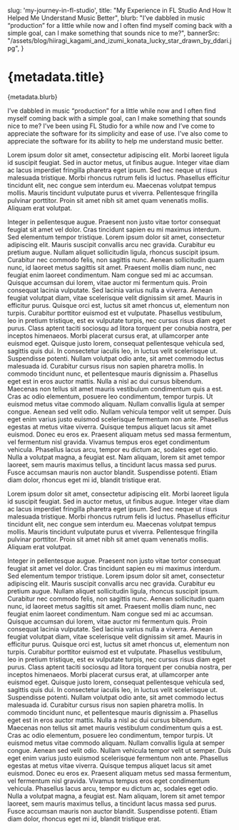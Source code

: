   slug: 'my-journey-in-fl-studio',
  title: "My Experience in FL Studio And How It Helped Me Understand Music Better",
  blurb: "I’ve dabbled in music “production” for a little while now and I often find myself coming back with a simple goal, can I make something that sounds nice to me?",
  bannerSrc: "/assets/blog/hiiragi_kagami_and_izumi_konata_lucky_star_drawn_by_ddari.jpg",
}

# {metadata.title}
<Banner src={metadata.bannerSrc} />
<Blurb>{metadata.blurb}</Blurb>

I’ve dabbled in music “production” for a little while now and I often find myself coming back with a simple goal, can I make something that sounds nice to me? I’ve been using FL Studio for a while now and I’ve come to appreciate the software for its simplicity and ease of use. I’ve also come to appreciate the software for its ability to help me understand music better.

Lorem ipsum dolor sit amet, consectetur adipiscing elit. Morbi laoreet ligula id suscipit feugiat. Sed in auctor metus, ut finibus augue. Integer vitae diam ac lacus imperdiet fringilla pharetra eget ipsum. Sed nec neque ut risus malesuada tristique. Morbi rhoncus rutrum felis id luctus. Phasellus efficitur tincidunt elit, nec congue sem interdum eu. Maecenas volutpat tempus mollis. Mauris tincidunt vulputate purus et viverra. Pellentesque fringilla pulvinar porttitor. Proin sit amet nibh sit amet quam venenatis mollis. Aliquam erat volutpat.

Integer in pellentesque augue. Praesent non justo vitae tortor consequat feugiat sit amet vel dolor. Cras tincidunt sapien eu mi maximus interdum. Sed elementum tempor tristique. Lorem ipsum dolor sit amet, consectetur adipiscing elit. Mauris suscipit convallis arcu nec gravida. Curabitur eu pretium augue. Nullam aliquet sollicitudin ligula, rhoncus suscipit ipsum. Curabitur nec commodo felis, non sagittis nunc. Aenean sollicitudin quam nunc, id laoreet metus sagittis sit amet.
Praesent mollis diam nunc, nec feugiat enim laoreet condimentum. Nam congue sed mi ac accumsan. Quisque accumsan dui lorem, vitae auctor mi fermentum quis. Proin consequat lacinia vulputate. Sed lacinia varius nulla a viverra. Aenean feugiat volutpat diam, vitae scelerisque velit dignissim sit amet. Mauris in efficitur purus. Quisque orci est, luctus sit amet rhoncus ut, elementum non turpis. Curabitur porttitor euismod est et vulputate.
Phasellus vestibulum, leo in pretium tristique, est ex vulputate turpis, nec cursus risus diam eget purus. Class aptent taciti sociosqu ad litora torquent per conubia nostra, per inceptos himenaeos. Morbi placerat cursus erat, at ullamcorper ante euismod eget. Quisque justo lorem, consequat pellentesque vehicula sed, sagittis quis dui. In consectetur iaculis leo, in luctus velit scelerisque ut. Suspendisse potenti. Nullam volutpat odio ante, sit amet commodo lectus malesuada id. Curabitur cursus risus non sapien pharetra mollis. In commodo tincidunt nunc, et pellentesque mauris dignissim a. Phasellus eget est in eros auctor mattis. Nulla a nisl ac dui cursus bibendum. Maecenas non tellus sit amet mauris vestibulum condimentum quis a est. Cras ac odio elementum, posuere leo condimentum, tempor turpis.
Ut euismod metus vitae commodo aliquam. Nullam convallis ligula at semper congue. Aenean sed velit odio. Nullam vehicula tempor velit ut semper. Duis eget enim varius justo euismod scelerisque fermentum non ante. Phasellus egestas at metus vitae viverra. Quisque tempus aliquet lacus sit amet euismod. Donec eu eros ex. Praesent aliquam metus sed massa fermentum, vel fermentum nisl gravida. Vivamus tempus eros eget condimentum vehicula. Phasellus lacus arcu, tempor eu dictum ac, sodales eget odio. Nulla a volutpat magna, a feugiat est. Nam aliquam, lorem sit amet tempor laoreet, sem mauris maximus tellus, a tincidunt lacus massa sed purus. Fusce accumsan mauris non auctor blandit. Suspendisse potenti. Etiam diam dolor, rhoncus eget mi id, blandit tristique erat.

Lorem ipsum dolor sit amet, consectetur adipiscing elit. Morbi laoreet ligula id suscipit feugiat. Sed in auctor metus, ut finibus augue. Integer vitae diam ac lacus imperdiet fringilla pharetra eget ipsum. Sed nec neque ut risus malesuada tristique. Morbi rhoncus rutrum felis id luctus. Phasellus efficitur tincidunt elit, nec congue sem interdum eu. Maecenas volutpat tempus mollis. Mauris tincidunt vulputate purus et viverra. Pellentesque fringilla pulvinar porttitor. Proin sit amet nibh sit amet quam venenatis mollis. Aliquam erat volutpat.

Integer in pellentesque augue. Praesent non justo vitae tortor consequat feugiat sit amet vel dolor. Cras tincidunt sapien eu mi maximus interdum. Sed elementum tempor tristique. Lorem ipsum dolor sit amet, consectetur adipiscing elit. Mauris suscipit convallis arcu nec gravida. Curabitur eu pretium augue. Nullam aliquet sollicitudin ligula, rhoncus suscipit ipsum. Curabitur nec commodo felis, non sagittis nunc. Aenean sollicitudin quam nunc, id laoreet metus sagittis sit amet.
Praesent mollis diam nunc, nec feugiat enim laoreet condimentum. Nam congue sed mi ac accumsan. Quisque accumsan dui lorem, vitae auctor mi fermentum quis. Proin consequat lacinia vulputate. Sed lacinia varius nulla a viverra. Aenean feugiat volutpat diam, vitae scelerisque velit dignissim sit amet. Mauris in efficitur purus. Quisque orci est, luctus sit amet rhoncus ut, elementum non turpis. Curabitur porttitor euismod est et vulputate.
Phasellus vestibulum, leo in pretium tristique, est ex vulputate turpis, nec cursus risus diam eget purus. Class aptent taciti sociosqu ad litora torquent per conubia nostra, per inceptos himenaeos. Morbi placerat cursus erat, at ullamcorper ante euismod eget. Quisque justo lorem, consequat pellentesque vehicula sed, sagittis quis dui. In consectetur iaculis leo, in luctus velit scelerisque ut. Suspendisse potenti. Nullam volutpat odio ante, sit amet commodo lectus malesuada id. Curabitur cursus risus non sapien pharetra mollis. In commodo tincidunt nunc, et pellentesque mauris dignissim a. Phasellus eget est in eros auctor mattis. Nulla a nisl ac dui cursus bibendum. Maecenas non tellus sit amet mauris vestibulum condimentum quis a est. Cras ac odio elementum, posuere leo condimentum, tempor turpis.
Ut euismod metus vitae commodo aliquam. Nullam convallis ligula at semper congue. Aenean sed velit odio. Nullam vehicula tempor velit ut semper. Duis eget enim varius justo euismod scelerisque fermentum non ante. Phasellus egestas at metus vitae viverra. Quisque tempus aliquet lacus sit amet euismod. Donec eu eros ex. Praesent aliquam metus sed massa fermentum, vel fermentum nisl gravida. Vivamus tempus eros eget condimentum vehicula. Phasellus lacus arcu, tempor eu dictum ac, sodales eget odio. Nulla a volutpat magna, a feugiat est. Nam aliquam, lorem sit amet tempor laoreet, sem mauris maximus tellus, a tincidunt lacus massa sed purus. Fusce accumsan mauris non auctor blandit. Suspendisse potenti. Etiam diam dolor, rhoncus eget mi id, blandit tristique erat.